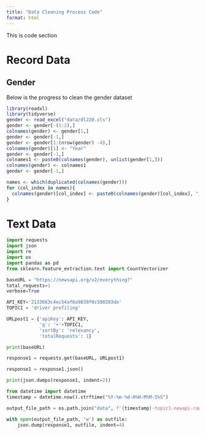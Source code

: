 ```yaml
---
title: "Data Cleaning Process Code"
format: html
---
```



This is code section


# Record Data

## Gender

Below is the progress to clean the gender dataset
```r
library(readxl)
library(tidyverse)
gender <- read_excel("data/dl220.xls")
gender <- gender[-(1:2),]
colnames(gender) <- gender[1,]
gender <- gender[-1,]
gender <- gender[1:(nrow(gender) -4),]
colnames(gender)[1] <- "Year"
gender <- gender[-1,]
colnames1 <- paste0(colnames(gender), unlist(gender[1,]))
colnames(gender) <- colnames1
gender <- gender[-1,]

names <- which(duplicated(colnames(gender)))
for (col_index in names){
  colnames(gender)[col_index] <- paste0(colnames(gender)[col_index], "_", col_index)
}

```



# Text Data
```python
import requests
import json
import re
import os
import pandas as pd
from sklearn.feature_extraction.text import CountVectorizer

baseURL = "https://newsapi.org/v2/everything?"
total_requests=1
verbose=True

API_KEY='2133663c4ec54af8a9839f0c500203de'
TOPIC1 = 'driver profiling'

URLpost1 = {'apiKey': API_KEY,
            'q': '+'+TOPIC1,
            'sortBy': 'relevancy',
            'totalRequests': 1}

print(baseURL)

response1 = requests.get(baseURL, URLpost1) 

response1 = response1.json() 

print(json.dumps(response1, indent=2))

from datetime import datetime
timestamp = datetime.now().strftime("%Y-%m-%d-H%H-M%M-S%S")

output_file_path = os.path.join("data", f'{timestamp}-topic1-newapi-raw-data-driver-profilling.json')

with open(output_file_path, 'w') as outfile:
    json.dump(response1, outfile, indent=4)
```